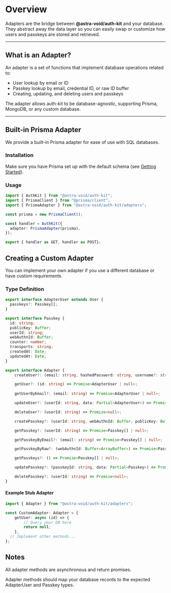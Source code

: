 # Overview

Adapters are the bridge between **@astra-void/auth-kit** and your database.  
They abstract away the data layer so you can easily swap or customize how users and passkeys are stored and retrieved.

---

## What is an Adapter?

An adapter is a set of functions that implement database operations related to:

- User lookup by email or ID
- Passkey lookup by email, credential ID, or raw ID buffer
- Creating, updating, and deleting users and passkeys

The adapter allows auth-kit to be database-agnostic, supporting Prisma, MongoDB, or any custom database.

---

## Built-in Prisma Adapter
We provide a built-in Prisma adapter for ease of use with SQL databases.

### Installation

Make sure you have Prisma set up with the default schema (see [Getting Started](/auth-kit/getting-started)).

### Usage

```ts
import { AuthKit } from "@astra-void/auth-kit";
import { PrismaClient } from "@prisma/client";
import { PrismaAdapter } from "@astra-void/auth-kit/adapters";

const prisma = new PrismaClient();

const handler = AuthKit({
  adapter: PrismaAdapter(prisma),
});

export { handler as GET, handler as POST};
```

## Creating a Custom Adapter
You can implement your own adapter if you use a different database or have custom requirements.

### Type Definition
```ts
export interface AdapterUser extends User {
  passkeys?: Passkey[];
}

export interface Passkey {
  id: string;
  publicKey: Buffer;
  userId: string;
  webAuthnId: Buffer;
  counter: number;
  transports: string;
  createdAt: Date;
  updatedAt: Date;
}

export interface Adapter {
    createUser?: (email: string, hashedPassword: string, username?: string) => Promise<AdapterUser>;

    getUser?: (id: string) => Promise<AdapterUser | null>;
    
    getUserByEmail?: (email: string) => Promise<AdapterUser | null>;

    updateUser?: (userId: string, data: Partial<AdapterUser>) => Promise<AdapterUser>;

    deleteUser?: (userId: string) => Promise<null>;

    createPasskey?: (userId: string, webAuthnId: Buffer, publicKey: Buffer, transports: string) => Promise<Passkey>;

    getPasskey?: (userId: string) => Promise<Passkey[] | null>;

    getPasskeyByEmail?: (email: string) => Promise<Passkey[] | null>;

    getPasskeyByRaw?: (webAuthnId: Buffer<ArrayBuffer>) => Promise<Passkey | null>;

    getPasskeys?: () => Promise<Passkey[] | null>;

    updatePasskey?: (passkeyId: string, data: Partial<Passkey>) => Promise<Passkey>;

    deletePasskey?: (userId: string) => Promise<null>;
}
```

#### Example Stub Adapter
```ts
import { Adapter } from "@astra-void/auth-kit/adapters";

const CustomAdapter: Adapter = {
    getUser: async (id) => {
        // Query your DB here
        return null;
    },
  // Implement other methods...
};
```

## Notes

All adapter methods are asynchronous and return promises.

Adapter methods should map your database records to the expected AdapterUser and Passkey types.